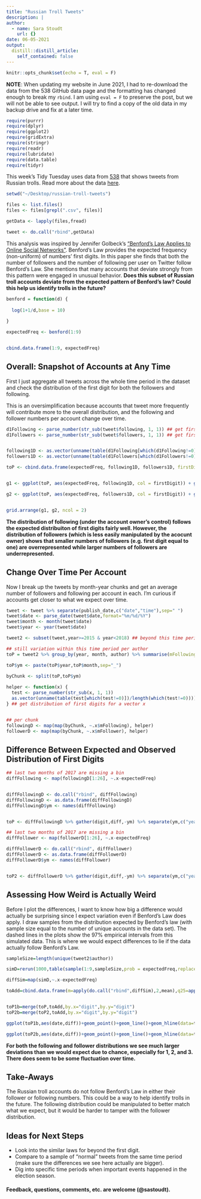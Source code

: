 ```yaml
---
title: "Russian Troll Tweets"
description: |
author:
  - name: Sara Stoudt
    url: {}
date: 06-05-2021
output:
  distill::distill_article:
    self_contained: false
---
```



```r
knitr::opts_chunk$set(echo = T, eval = F)
```

**NOTE**: When updating my website in June 2021, I had to re-download the data from the 538 GitHub data page and the formatting has changed enough to break my `rbind`. I am using `eval = F` to preserve the post, but we will not be able to see output. I will try to find a copy of the old data in my backup drive and fix at a later time.


```r
require(purrr)
require(dplyr)
require(ggplot2)
require(gridExtra)
require(stringr)
require(readr)
require(lubridate)
require(data.table)
require(tidyr)
```

This week's Tidy Tuesday uses data from [538](https://github.com/fivethirtyeight/russian-troll-tweets) that shows tweets from Russian trolls. Read more about the data [here](https://fivethirtyeight.com/features/why-were-sharing-3-million-russian-troll-tweets/).

```r
setwd("~/Desktop/russian-troll-tweets")

files <- list.files()
files <- files[grepl(".csv", files)]

getData <- lapply(files,fread)

tweet <- do.call("rbind",getData)
```


This analysis was inspired by Jennifer Golbeck's ["Benford's Law Applies to Online Social Networks"](http://journals.plos.org/plosone/article?id=10.1371/journal.pone.0135169). Benford's Law provides the expected frequency (non-uniform) of numbers' first digits. In this paper she finds that both the number of followers and the number of following per user on Twitter follow Benford's Law. She mentions that many accounts that deviate strongly from this pattern were engaged in unusual behavior. **Does this subset of Russian troll accounts deviate from the expected pattern of Benford's law? Could this help us identify trolls in the future?**

```r
benford = function(d) {
  
  log(1+1/d,base = 10)
  
}

expectedFreq <- benford(1:9)


cbind.data.frame(1:9, expectedFreq)
```


## Overall: Snapshot of Accounts at Any Time


First I just aggregate all tweets across the whole time period in the dataset and check the distribution of the first digit for both the followers and following. 

This is an oversimplification because accounts that tweet more frequently will contribute more to the overall distribution, and the following and follower numbers per account change over time.

```r
d1Following <- parse_number(str_sub(tweet$following, 1, 1)) ## get first digit
d1Followers <- parse_number(str_sub(tweet$followers, 1, 1)) ## get first digit


following1D <- as.vector(unname(table(d1Following[which(d1Following!=0)])/length(which(d1Following!=0))))
followers1D <- as.vector(unname(table(d1Followers[which(d1Followers!=0)])/length(which(d1Followers!=0))))

toP <- cbind.data.frame(expectedFreq, following1D, followers1D, firstDigit = as.factor(1:9))


g1 <- ggplot(toP, aes(expectedFreq, following1D, col = firstDigit)) + geom_point(size = 3) + geom_abline(intercept = 0, slope = 1) + xlab("Expected Frequency \n Benford's Law") + ylab("Empirical Frequency \n of First Digit") + ggtitle("Number of Following")

g2 <- ggplot(toP, aes(expectedFreq, followers1D, col = firstDigit)) + geom_point(size = 3) + geom_abline(intercept = 0, slope = 1) + xlab("Expected Frequency \n Benford's Law")+ylab("Empirical Frequency \n of First Digit") + ggtitle("Number of Followers")


grid.arrange(g1, g2, ncol = 2)

```

**The distribution of following (under the account owner's control) follows the expected distribuiton of first digits fairly well. However, the distribution of followers (which is less easily manipulated by the acocunt owner) shows that smaller numbers of followers (e.g. first digit equal to one) are overrepresented while larger numbers of followers are underrepresented.** 


## Change Over Time Per Account

Now I break up the tweets by month-year chunks and get an average number of followers and following per account in each. I'm curious if accounts get closer to what we expect over time.

```r
tweet <- tweet %>% separate(publish_date,c("date","time"),sep=" ")
tweet$date <- parse_date(tweet$date,format="%m/%d/%Y")
tweet$month <- month(tweet$date)
tweet$year <- year(tweet$date)

tweet2 <- subset(tweet,year>=2015 & year<2018) ## beyond this time period, the bins are too sparse

## still variation within this time period per author
toP = tweet2 %>% group_by(year, month, author) %>% summarise(mFollowing = mean(following), mFollower = mean(followers), sdFollowing = sd(following), sdFollower = sd(followers)) #%>% 

toP$ym <- paste(toP$year,toP$month,sep="_")  
  
byChunk <- split(toP,toP$ym)  

helper <- function(x) {
  test <- parse_number(str_sub(x, 1, 1))
  as.vector(unname(table(test[which(test!=0)])/length(which(test!=0))))
} ## get distribution of first digits for a vector x


## per chunk
followingD <- map(map(byChunk, ~.x$mFollowing), helper)
followerD <- map(map(byChunk, ~.x$mFollower), helper)
```

## Difference Between Expected and Observed Distribution of First Digits


```r
## last two months of 2017 are missing a bin
diffFollowing <- map(followingD[1:26], ~.x-expectedFreq)


diffFollowingD <- do.call("rbind", diffFollowing)
diffFollowingD <- as.data.frame(diffFollowingD)
diffFollowingD$ym <- names(diffFollowing)


toP <- diffFollowingD %>% gather(digit,diff,-ym) %>% separate(ym,c("year","month"),sep="_") %>% mutate(digit = parse_number(digit)) %>% mutate(date = as.Date(paste(year, month, "01", sep = "-")))
```

```r
## last two months of 2017 are missing a bin
diffFollower <- map(followerD[1:26], ~.x-expectedFreq)

diffFollowerD <- do.call("rbind", diffFollower)
diffFollowerD <- as.data.frame(diffFollowerD)
diffFollowerD$ym <- names(diffFollower)


toP2 <- diffFollowerD %>% gather(digit,diff,-ym) %>% separate(ym,c("year","month"),sep="_") %>% mutate(digit = parse_number(digit)) %>% mutate(date = as.Date(paste(year, month, "01", sep = "-")))
```

## Assessing How Weird is Actually Weird

Before I plot the differences, I want to know how big a difference would actually be surprising since I expect variation even if Benford's Law does apply. I draw samples from the distribution expected by Benford's law (with sample size equal to the number of unique accounts in the data set). The dashed lines in the plots show the 97% empirical intervals from this simulated data. This is where we would expect differences to lie if the data actually follow Benford's Law.

```r
sampleSize=length(unique(tweet2$author))

simD=rerun(1000,table(sample(1:9,sampleSize,prob = expectedFreq,replace=T))/sampleSize)

diffSim=map(simD,~.x-expectedFreq)

toAdd=cbind.data.frame(m=apply(do.call("rbind",diffSim),2,mean),q25=apply(do.call("rbind",diffSim),2,quantile,.025),q75=apply(do.call("rbind",diffSim),2,quantile,.975),digit=1:9)


toP1b=merge(toP,toAdd,by.x="digit",by.y="digit")
toP2b=merge(toP2,toAdd,by.x="digit",by.y="digit")
```


```r
ggplot(toP1b,aes(date,diff))+geom_point()+geom_line()+geom_hline(data=toP1b,aes(yintercept=q25),lty=2)+geom_hline(data=toP1b,aes(yintercept=q75),lty=2)+facet_wrap(~digit)+xlab("")+ylab("Observed Proportion - Expected Proportion")+ggtitle("Following: Differences by Digit")

ggplot(toP2b,aes(date,diff))+geom_point()+geom_line()+geom_hline(data=toP2b,aes(yintercept=q25),lty=2)+geom_hline(data=toP2b,aes(yintercept=q75),lty=2)+facet_wrap(~digit)+xlab("")+ylab("Observed Proportion - Expected Proportion")+ggtitle("Follower: Differences by Digit")
```

**For both the following and follower distributions we see much larger deviations than we would expect due to chance, especially for 1, 2, and 3. There does seem to be some fluctuation over time.**

## Take-Aways

The Russian troll accounts do not follow Benford's Law in either their follower or following numbers. This could be a way to help identify trolls in the future. The following distribution could be manipulated to better match what we expect, but it would be harder to tamper with the follower distribution.

## Ideas for Next Steps

- Look into the similar laws for beyond the first digit.
- Compare to a sample of "normal" tweets from the same time period (make sure the differences we see here actually are bigger).
- Dig into specific time periods when important events happened in the election season.


#### Feedback, questions, comments, etc. are welcome (@sastoudt). 